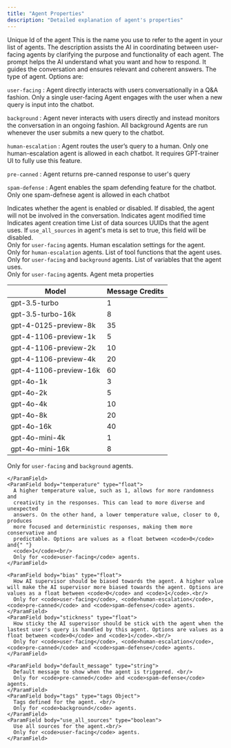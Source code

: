 ```yaml
---
title: "Agent Properties"
description: "Detailed explanation of agent's properties"
---
```


<ParamField body="uuid" type="string">
  Unique Id of the agent
</ParamField>
<ParamField body="name" type="string">
  This is the name you use to refer to the agent in your list of agents.
</ParamField>
<ParamField body="description" type="string">
  The description assists the AI in coordinating between user-facing agents by clarifying the purpose and functionality of each agent.
</ParamField>
<ParamField body="prompt" type="string">
  The prompt helps the AI understand what you want and how to respond. It guides
  the conversation and ensures relevant and coherent answers.
</ParamField>
<ParamField body="type" type="select">
  The type of agent. Options are:
  <p className="font-medium"><code>user-facing</code> : Agent directly interacts with users conversationally in a Q&A fashion. Only a single user-facing Agent engages with the user when a new query is input into the chatbot.</p>
  <p className="font-medium"><code>background</code> : Agent never interacts with users directly and instead monitors the conversation in an ongoing fashion. All background Agents are run whenever the user submits a new query to the chatbot.</p>
  <p className="font-medium"><code>human-escalation</code> : Agent routes the user’s query to a human. Only one human-escalation agent is allowed in each chatbot. It requires GPT-trainer UI to fully use this feature. </p>
  <p className="font-medium"><code>pre-canned</code> : Agent returns pre-canned response to user's query</p>
  <p className="font-medium"><code>spam-defense</code> : Agent enables the spam defending feature for the chatbot. Only one spam-defnese agent is allowed in each chatbot</p>
</ParamField>
<ParamField body="enabled" type="boolean">
  Indicates whether the agent is enabled or disabled. If disabled, the agent
  will not be involved in the conversation.
</ParamField>
<ParamField body="modified_at" type="string">
  Indicates agent modified time
</ParamField>
<ParamField body="created_at" type="string">
  Indicates agent creation time
</ParamField>
<ParamField body="data_source_uuids" type="List[string]">
  List of data sources UUIDs that the agent uses. If <code>use_all_sources</code> in agent's meta is set to true, this field will be disabled.<br/>
  Only for <code>user-facing</code> agents.
</ParamField>
<ParamField body="human_escalation_settings" type="HumanEscalationSettings Object">
  Human escalation settings for the agent. <br/>
  Only for <code>human-escalation</code> agents.
</ParamField>
<ParamField body="tool_functions" type="List[ToolFunction]">
  List of tool functions that the agent uses. <br/>
  Only for <code>user-facing</code> and <code>background</code> agents.
</ParamField>
<ParamField body="variables" type="List[AgentVariable]">
  List of variables that the agent uses. <br/>
  Only for <code>user-facing</code> agents.
</ParamField>


<ParamField body="meta" type="meta Object">
  Agent meta properties
  <Expandable title="properties">
    <ParamField body="model" type="select">

| Model | Message Credits |
|-------|-----------------|
| gpt-3.5-turbo | 1 |
| gpt-3.5-turbo-16k | 8 |
| gpt-4-0125-preview-8k | 35 |
| gpt-4-1106-preview-1k | 5 |
| gpt-4-1106-preview-2k | 10 |
| gpt-4-1106-preview-4k | 20 |
| gpt-4-1106-preview-16k | 60 |
| gpt-4o-1k | 3 |
| gpt-4o-2k | 5 |
| gpt-4o-4k | 10 |
| gpt-4o-8k | 20 |
| gpt-4o-16k | 40 |
| gpt-4o-mini-4k | 1 |
| gpt-4o-mini-16k | 8 |
Only for <code>user-facing</code> and <code>background</code> agents.

    </ParamField>
    <ParamField body="temperature" type="float">
      A higher temperature value, such as 1, allows for more randomness and
      creativity in the responses. This can lead to more diverse and unexpected
      answers. On the other hand, a lower temperature value, closer to 0, produces
      more focused and deterministic responses, making them more conservative and
      predictable. Options are values as a float between <code>0</code> and{" "}
      <code>1</code><br/>
      Only for <code>user-facing</code> agents.
    </ParamField>

    <ParamField body="bias" type="float">
      How AI supervisor should be biased towards the agent. A higher value will make the AI supervisor more biased towards the agent. Options are values as a float between <code>0</code> and <code>1</code>.<br/>
      Only for <code>user-facing</code>, <code>human-escalation</code>, <code>pre-canned</code> and <code>spam-defense</code> agents.
    </ParamField>
    <ParamField body="stickness" type="float">
      How sticky the AI supervisor should be stick with the agent when the lastest user's query is handled by this agent. Options are values as a float between <code>0</code> and <code>1</code>.<br/> 
      Only for <code>user-facing</code>, <code>human-escalation</code>, <code>pre-canned</code> and <code>spam-defense</code> agents.
    </ParamField>

    <ParamField body="default_message" type="string">
      Default message to show when the agent is triggered. <br/>
      Only for <code>pre-canned</code> and <code>spam-defense</code> agents.
    </ParamField>
    <ParamField body="tags" type="tags Object">
      Tags defined for the agent. <br/>
      Only for <code>background</code> agents.
    </ParamField>
    <ParamField body="use_all_sources" type="boolean">
      Use all sources for the agent.<br/> 
      Only for <code>user-facing</code> agents.
    </ParamField>
  </Expandable>
</ParamField>
